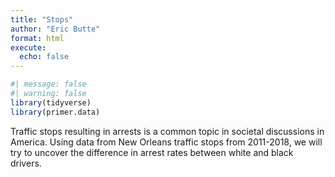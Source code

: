 ```yaml
---
title: "Stops"
author: "Eric Butte"
format: html
execute: 
  echo: false
---
```



```r
#| message: false
#| warning: false
library(tidyverse)
library(primer.data)
```

Traffic stops resulting in arrests is a common topic in societal discussions in America. Using data from New Orleans traffic stops from 2011-2018, we will try to uncover the difference in arrest rates between white and black drivers.
